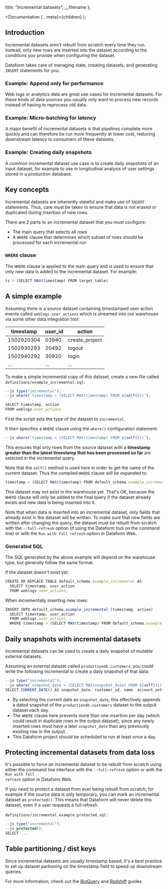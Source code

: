 
  title: "Incremental datasets",
  __filename
};

  <Documentation {...meta}>{children}</Documentation>
);

## Introduction

Incremental datasets aren't rebuilt from scratch every time they run. Instead, only new rows are inserted into the dataset according to the conditions you provide when configuring the dataset.

Dataform takes care of managing state, creating datasets, and generating `INSERT` statements for you.

### Example: Append only for performance

Web logs or analytics data are great use cases for incremental datasets. For these kinds of data sources you usually only want to process new records instead of having to reprocess old data.

### Example: Micro-batching for latency

A major benefit of incremental datasets is that pipelines complete more quickly and can therefore be run more frequently at lower cost, reducing downstream latency to consumers of these datasets.

### Example: Creating daily snapshots

A common incremental dataset use case is to create daily snapshots of an input dataset, for example to use in longitudinal analysis of user settings stored in a production database.

## Key concepts

Incremental datasets are inherently stateful and make use of `INSERT` statements. Thus, care must be taken to ensure that data is not erased or duplicated during insertion of new rows.

There are 2 parts to an incremental dataset that you must configure:

- The main query that selects all rows
- A `WHERE` clause that determines which subset of rows should be processed for each incremental run

### `WHERE` clause

The `WHERE` clause is applied to the main query and is used to ensure that only new data is added to the incremental dataset. For example:

```js
ts > (SELECT MAX(timestamp) FROM target_table)
```

## A simple example

Assuming there is a source dataset containing timestamped user action events called `weblogs.user_actions` which is streamed into our warehouse via some other data integration tool:

<table className="bp3-html-table bp3-html-table-striped .modifier" style={{ width: "100%" }}>
  <thead>
    <tr>
      <th>timestamp</th>
      <th>user_id</th>
      <th>action</th>
    </tr>
  </thead>
  <tbody>
    <tr>
      <td>1502920304</td>
      <td>03940</td>
      <td>create_project</td>
    </tr>
    <tr>
      <td>1502930293</td>
      <td>20492</td>
      <td>logout</td>
    </tr>
    <tr>
      <td>1502940292</td>
      <td>30920</td>
      <td>login</td>
    </tr>
    <tr>
      <td>...</td>
      <td>...</td>
      <td>...</td>
    </tr>
  </tbody>
</table>

To make a simple incremental copy of this dataset, create a new file called `definitions/example_incremental.sql`:

```js
--js type("incremental");
--js where(`timestamp > (SELECT MAX(timestamp) FROM ${self()})`);

SELECT timestamp, action
FROM weblogs.user_actions
```

First the script sets the type of the dataset to `incremental`.

It then specifies a `WHERE` clause using the `where()` configuration statement:

```js
--js where(`timestamp > (SELECT MAX(timestamp) FROM ${self()})`);
```

This ensures that only rows from the source dataset with a <b>timestamp greater than the latest timestamp that has been processed so far</b> are selected in the incremental query.

Note that the `self()` method is used here in order to get the name of the current dataset. Thus the compiled `WHERE` clause will be expanded to:

```js
timestamp > (SELECT MAX(timestamp) FROM default_schema.example_incremental)
```

This dataset may not exist in the warehouse yet. That's OK, because the `WHERE` clause will only be added to the final query if the dataset already exists and new data is being inserted into it.

<div className="pt-callout pt-icon-info-sign pt-intent-warning" markdown="1">
  Note that when data is inserted into an incremental dataset, only fields that already exist in the
  dataset will be written. To make sure that new fields are written after changing the query, the
  dataset must be rebuilt from scratch with the <code>--full-refresh</code> option (if using the
  Dataform tool on the command line) or with the <code>Run with full refresh</code> option in
  Dataform Web.
</div>

### Generated SQL

The SQL generated by the above example will depend on the warehouse type, but generally follow the same format.

If the dataset doesn't exist yet:

```js
CREATE OR REPLACE TABLE default_schema.example_incremental AS
  SELECT timestamp, user_action
  FROM weblogs.user_actions;
```

When incrementally inserting new rows:

```js
INSERT INTO default_schema.example_incremental (timestamp, action)
  SELECT timestamp, user_action
  FROM weblogs.user_actions
  WHERE timestamp > (SELECT MAX(timestamp) FROM default_schema.example_incremental)
```

## Daily snapshots with incremental datasets

Incremental datasets can be used to create a daily snapshot of mutable external datasets.

Assuming an external dataset called `productiondb.customers`, you could write the following incremental to create a daily snapshot of that data:

```js
--js type("incremental");
--js where(`snapshot_date > (SELECT MAX(snapshot_date) FROM ${self()})`);
SELECT CURRENT_DATE() AS snapshot_date, customer_id, name, account_settings FROM productiondb.customers
```

- By selecting the current date as `snapshot_date`, this effectively appends a dated snapshot of the `productiondb.customers` dataset to the output dataset each day.
- The `WHERE` clause here prevents more than one insertion per day (which could result in duplicate rows in the output dataset), since any newly inserted rows must have a later `snapshot_date`
  than any previously existing row in the output.
- This Dataform project should be scheduled to run at least once a day.

## Protecting incremental datasets from data loss

It's possible to force an incremental dataset to be rebuilt from scratch using either the command line interface with the <code>--full-refresh</code> option or with the <code>Run with full refresh</code> option in Dataform Web.

If you need to protect a dataset from ever being rebuilt from scratch, for example if the source data is only temporary, you can mark an incremental dataset as `protected()`.
This means that Dataform will never delete this dataset, even if a user requests a full refresh.

`definitions/incremental_example_protected.sql`:

```js
--js type("incremental");
--js protected();
SELECT ...
```

## Table partitioning / dist keys

Since incremental datasets are usually timestamp based, it's a best practice to set up dataset partioning on the timestamp field to speed up downstream queries.

For more information, check out the [BigQuery](/guides/warehouses/bigquery) and [Redshift](/guides/warehouses/redshift) guides.
